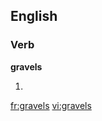 
==English==

===Verb===
'''gravels'''

# {{third-person singular of|[[gravel]]}}

[[fr:gravels]]
[[vi:gravels]]